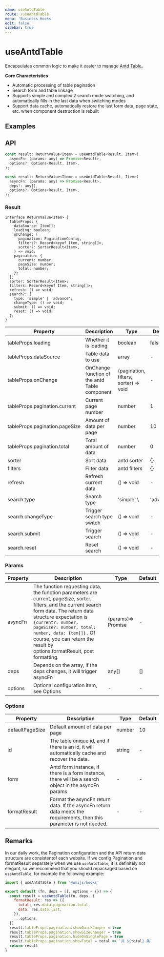 ```yaml
---
name: useAntdTable
route: /useAntdTable
menu: 'Business Hooks'
edit: false
sidebar: true
---
```








# useAntdTable

Encapsulates common logic to make it easier to manage [Antd Table](https://ant.design/components/table/)。

**Core Characteristics**

* Automatic processing of table pagination
* Search form and table linkage
* Supports simple and complex 2 search mode switching, and automatically fills in the last data when switching modes
* Support data cache, automatically restore the last form data, page state, etc. when component destruction is rebuilt

## Examples

<JackBox jsCode={Demo1CodeJsx} tsCode={Demo1CodeTsx} demoName='Basic usage' description='Automatic processing of paged data'>
  <Demo1 />
</JackBox>

<JackBox jsCode={Demo2CodeJsx} tsCode={Demo2CodeTsx} demoName='Filter And Sorter' description='Dynamically sort and filter Tables, initialize to the first page when modifying sort or filter'>
  <Demo2 />
</JackBox>

<JackBox jsCode={Demo3CodeJsx} tsCode={Demo3CodeTsx} demoName='Table with filter and pager' description='Proper use of deps, when deps changes, will be initialized to the first page'>
  <Demo3 />
</JackBox>

<JackBox jsCode={Demo4CodeJsx} tsCode={Demo4CodeTsx} demoName='Search form and list linkage' description='If options have the form parameter, we will help you manage the form data.'>
  <Demo4 />
</JackBox>

<JackBox jsCode={Demo5CodeJsx} tsCode={Demo5CodeTsx} demoName='Data cache' description='If options have the id parameter, we will cache the current form data, pagination data, filters, sorter, etc., and restore the cached data the next time we build.'>
  <Demo5 />
</JackBox>

## API

```javascript
const result: ReturnValue<Item> = useAntdTable<Result, Item>(
  asyncFn: (params: any) => Promise<Result>,
  options?: Options<Result, Item>,
);

const result: ReturnValue<Item> = useAntdTable<Result, Item>(
  asyncFn: (params: any) => Promise<Result>,
  deps?: any[],
  options?: Options<Result, Item>,
);
```

### Result

```
interface ReturnValue<Item> {
  tableProps: {
    dataSource: Item[];
    loading: boolean;
    onChange: (
      pagination: PaginationConfig,
      filters?: Record<keyof Item, string[]>,
      sorter?: SorterResult<Item>,
    ) => void;
    pagination: {
      current: number;
      pageSize: number;
      total: number;
    };
  };
  sorter: SorterResult<Item>;
  filters: Record<keyof Item, string[]>;
  refresh: () => void;
  search?: {
    type: 'simple' | 'advance';
    changeType: () => void;
    submit: () => void;
    reset: () => void;
  };
}

```
| Property                       | Description                                   | Type                                  | Default            |
|--------------------------------|-----------------------------------------------|---------------------------------------|--------------------|
| tableProps.loading             | Whether it is loading                         | boolean                               | false              |
| tableProps.dataSource          | Table data to use                             | array                                 | -                  |
| tableProps.onChange            | OnChange function of the antd Table component | (pagination, filters, sorter) => void | -                  |
| tableProps.pagination.current  | Current page number                           | number                                | 1                  |
| tableProps.pagination.pageSize | Amount of data per page                       | number                                | 10                 |
| tableProps.pagination.total    | Total amount of data                          | number                                | 0                  |
| sorter                         | Sort data                                     | antd sorter                           | {}                 |
| filters                        | Filter data                                   | antd filters                          | {}                 |
| refresh                        | Refresh current data                          | () => void                            | -                  |
| search.type                    | Search type                                   | 'simple' \                            | 'advance'|'simple' |
| search.changeType              | Trigger search type switch                    | () => void                            | -                  |
| search.submit                  | Trigger search                                | () => void                            | -                  |
| search.reset                   | Reset search                                  | () => void                            | -                  |

### Params

| Property | Description                                                                                                                                                                                                                                                                                                                    | Type               | Default |
|----------|--------------------------------------------------------------------------------------------------------------------------------------------------------------------------------------------------------------------------------------------------------------------------------------------------------------------------------|--------------------|---------|
| asyncFn  | The function requesting data, the function parameters are current, pageSize, sorter, filters, and the current search form data. The return data structure expectation is `{current?: number, pageSize?: number, total: number, data: Item[]}` . Of course, you can return the result by options.formatResult, post formatting. | (params)=> Promise | -       |
| deps     | Depends on the array, if the deps changes, it will trigger asyncFn                                                                                                                                                                                                                                                             | any[]              | []      |
| options  | Optional configuration item, see Options                                                                                                                                                                                                                                                                                       | -                  | -       |

### Options

| Property        | Description                                                                                                           | Type   | Default |
|-----------------|-----------------------------------------------------------------------------------------------------------------------|--------|---------|
| defaultPageSize | Default amount of data per page                                                                                       | number | 10      |
| id              | The table unique id, and if there is an id, it will automatically cache and recover the data.                         | string | -       |
| form            | Antd form instance, if there is a form instance, there will be a search object in the asyncFn params                  | -      | -       |
| formatResult    | Format the asyncFn return data. If the asyncFn return data meets the requirements, then this parameter is not needed. | -      | -       |


## Remarks

In our daily work, the Pagination configuration and the API return data structure are consistentof each website. If we config Pagination and formatResult separately when we use `useAntdTable`, it is definitely not elegant, so we recommend that you should repackaged based on `useAntdTable`, for example the following example:

```javascript
import { useAntdTable } from '@umijs/hooks'

export default (fn, deps = [], options = {}) => {
  const result = useAntdTable(fn, deps, {
    formatResult: res => ({
      total: res.data.pagination.total,
      data: res.data.list,
    }),
    ...options,
  })
  result.tableProps.pagination.showQuickJumper = true
  result.tableProps.pagination.showSizeChanger = true
  result.tableProps.pagination.hideOnSinglePage = true
  result.tableProps.pagination.showTotal = total => `共 ${total} 条`
  return result
}
```
